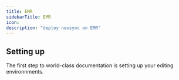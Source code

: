 ```yaml
---
title: EMR
sidebarTitle: EMR
icon:
description: "deploy neosync on EMR"
---
```


## Setting up

The first step to world-class documentation is setting up your editing environnments.
